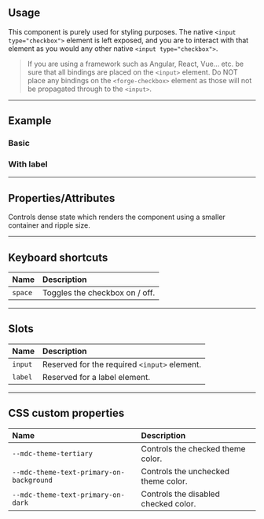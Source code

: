 
<PageSection>

## Usage

This component is purely used for styling purposes. The native `<input type="checkbox">` element is left exposed, and you are to interact with that element as
you would any other native `<input type="checkbox">`.

> If you are using a framework such as Angular, React, Vue... etc. be sure that all bindings are placed on the `<input>` element. Do NOT
> place any bindings on the `<forge-checkbox>` element as those will not be propagated through to the `<input>`.

</PageSection>

---

<PageSection>

## Example

### Basic

<LiveDemo dense codeHtml={CheckboxDefaultCodeHtml()}>
  <CheckboxDemo />
</LiveDemo>

### With label

<LiveDemo dense codeHtml={CheckboxLabelCodeHtml()}>
  <CheckboxDemo hasLabel />
</LiveDemo>

</PageSection>

---

<PageSection>

## Properties/Attributes

<PropertyDef name="dense" type="boolean" defaultValue="false">

Controls dense state which renders the component using a smaller container and ripple size.
  
</PropertyDef>

</PageSection>

---

<PageSection>

## Keyboard shortcuts

| Name                                | Description
| :-----------------------------------| :----------------
| `space`                             | Toggles the checkbox on / off.


</PageSection>

---

<PageSection>

## Slots

| Name               | Description
| :------------------| :----------------
| `input`            | Reserved for the required `<input>` element.
| `label`            | Reserved for a label element.

</PageSection>

---

<PageSection>

## CSS custom properties

| Name                                            | Description
| :-----------------------------------------------| :----------------
| `--mdc-theme-tertiary`                          | Controls the checked theme color.
| `--mdc-theme-text-primary-on-background`        | Controls the unchecked theme color.
| `--mdc-theme-text-primary-on-dark`              | Controls the disabled checked color.

</PageSection>
